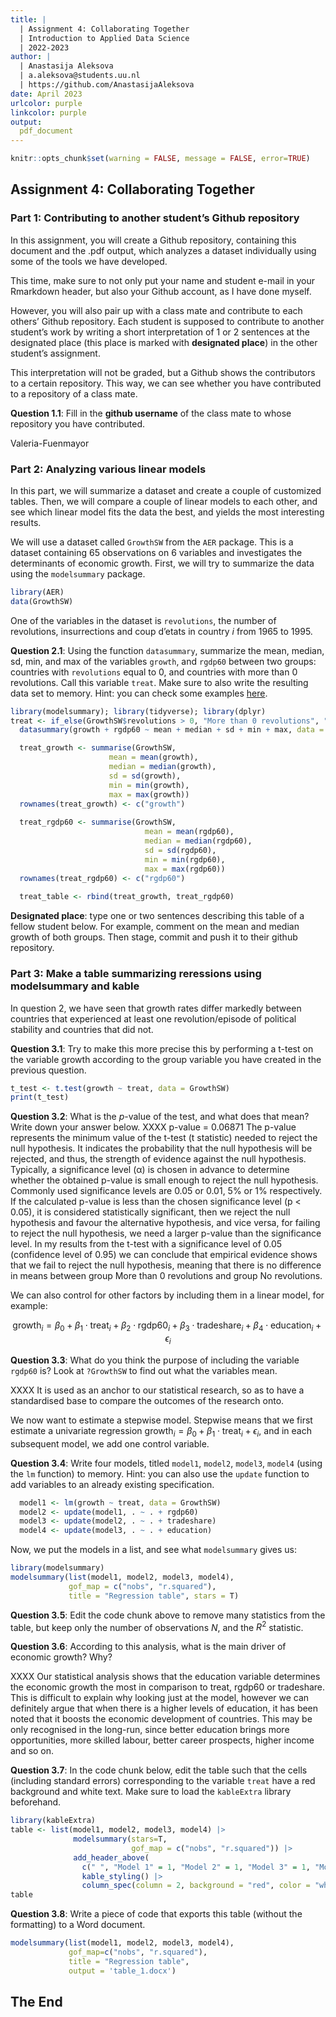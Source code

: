 ```yaml
---
title: | 
  | Assignment 4: Collaborating Together
  | Introduction to Applied Data Science
  | 2022-2023
author: |
  | Anastasija Aleksova
  | a.aleksova@students.uu.nl
  | https://github.com/AnastasijaAleksova
date: April 2023
urlcolor: purple
linkcolor: purple
output: 
  pdf_document
---
```


```r
knitr::opts_chunk$set(warning = FALSE, message = FALSE, error=TRUE)
```

## Assignment 4: Collaborating Together 

### Part 1: Contributing to another student's Github repository

In this assignment, you will create a Github repository, containing this document and the .pdf output, which analyzes a dataset individually using some of the tools we have developed. 

This time, make sure to not only put your name and student e-mail in your Rmarkdown header, but also your Github account, as I have done myself. 

However, you will also pair up with a class mate and contribute to each others' Github repository. Each student is supposed to contribute to another student's work by writing a short interpretation of 1 or 2 sentences at the designated place (this place is marked with **designated place**) in the other student's assignment. 

This interpretation will not be graded, but a Github shows the contributors to a certain repository. This way, we can see whether you have contributed to a repository of a class mate. 

**Question 1.1**: Fill in the __github username__ of the class mate to whose repository you have contributed. 

Valeria-Fuenmayor

### Part 2: Analyzing various linear models

In this part, we will summarize a dataset and create a couple of customized tables. Then, we will compare a couple of linear models to each other, and see which linear model fits the data the best, and yields the most interesting results.

We will use a dataset called `GrowthSW` from the `AER` package. This is a dataset containing 65 observations on 6 variables and investigates the determinants of economic growth. First, we will try to summarize the data using the `modelsummary` package. 

```r
library(AER)
data(GrowthSW)
```

One of the variables in the dataset is `revolutions`, the number of revolutions, insurrections and coup d'etats in country $i$ from 1965 to 1995.

**Question 2.1**: Using the function `datasummary`, summarize the mean, median, sd, min, and max of the variables `growth`, and `rgdp60` between two groups: countries with `revolutions` equal to 0, and countries with more than 0 revolutions. Call this variable `treat`. Make sure to also write the resulting data set to memory. Hint: you can check some examples [here](https://vincentarelbundock.github.io/modelsummary/articles/datasummary.html#datasummary).

```r
library(modelsummary); library(tidyverse); library(dplyr)
treat <- if_else(GrowthSW$revolutions > 0, "More than 0 revolutions", "No revolutions") 
  datasummary(growth + rgdp60 ~ mean + median + sd + min + max, data = GrowthSW)

  treat_growth <- summarise(GrowthSW,
                      mean = mean(growth),
                      median = median(growth),
                      sd = sd(growth),
                      min = min(growth),
                      max = max(growth))
  rownames(treat_growth) <- c("growth")
  
  treat_rgdp60 <- summarise(GrowthSW,
                              mean = mean(rgdp60),
                              median = median(rgdp60),
                              sd = sd(rgdp60),
                              min = min(rgdp60),
                              max = max(rgdp60))
  rownames(treat_rgdp60) <- c("rgdp60")
  
  treat_table <- rbind(treat_growth, treat_rgdp60)
```

**Designated place**: type one or two sentences describing this table of a fellow student below. For example, comment on the mean and median growth of both groups. Then stage, commit and push it to their github repository. 


### Part 3: Make a table summarizing reressions using modelsummary and kable

In question 2, we have seen that growth rates differ markedly between countries that experienced at least one revolution/episode of political stability and countries that did not. 

**Question 3.1**: Try to make this more precise this by performing a t-test on the variable growth according to the group variable you have created in the previous question. 

```r
t_test <- t.test(growth ~ treat, data = GrowthSW)
print(t_test)
```

**Question 3.2**: What is the $p$-value of the test, and what does that mean? Write down your answer below.
XXXX
p-value = 0.06871
The p-value represents the minimum value of the t-test (t statistic) needed to reject the null hypothesis. It indicates the probability that the null hypothesis will be rejected, and thus, the strength of evidence against the null hypothesis. Typically, a significance level (α) is chosen in advance to determine whether the obtained p-value is small enough to reject the null hypothesis. Commonly used significance levels are 0.05 or 0.01, 5% or 1% respectively.
If the calculated p-value is less than the chosen significance level (p < 0.05), it is considered statistically significant, then we reject the null hypothesis and favour the alternative hypothesis, and vice versa, for failing to reject the null hypothesis, we need a larger p-value than the significance level.
In my results from the t-test with a significance level of 0.05 (confidence level of 0.95) we can conclude that empirical evidence shows that we fail to reject the null hypothesis, meaning that there is no difference in means between group More than 0 revolutions and group No revolutions.

We can also control for other factors by including them in a linear model, for example:

$$
\text{growth}_i = \beta_0 + \beta_1 \cdot \text{treat}_i + \beta_2 \cdot \text{rgdp60}_i + \beta_3 \cdot \text{tradeshare}_i + \beta_4 \cdot \text{education}_i + \epsilon_i
$$

**Question 3.3**: What do you think the purpose of including the variable `rgdp60` is? Look at `?GrowthSW` to find out what the variables mean. 

XXXX
It is used as an anchor to our statistical research, so as to have a standardised base to compare the outcomes of the research onto.

We now want to estimate a stepwise model. Stepwise means that we first estimate a univariate regression $\text{growth}_i = \beta_0 + \beta_1 \cdot \text{treat}_i + \epsilon_i$, and in each subsequent model, we add one control variable. 

**Question 3.4**: Write four models, titled `model1`, `model2`, `model3`, `model4` (using the `lm` function) to memory. Hint: you can also use the `update` function to add variables to an already existing specification.

```r
  model1 <- lm(growth ~ treat, data = GrowthSW)
  model2 <- update(model1, . ~ . + rgdp60)
  model3 <- update(model2, . ~ . + tradeshare)
  model4 <- update(model3, . ~ . + education)
```

Now, we put the models in a list, and see what `modelsummary` gives us:

```r
library(modelsummary)
modelsummary(list(model1, model2, model3, model4), 
             gof_map = c("nobs", "r.squared"), 
             title = "Regression table", stars = T) 
```

**Question 3.5**: Edit the code chunk above to remove many statistics from the table, but keep only the number of observations $N$, and the $R^2$ statistic. 

**Question 3.6**: According to this analysis, what is the main driver of economic growth? Why?

XXXX
Our statistical analysis shows that the education variable determines the economic growth the most in comparison to treat, rgdp60 or tradeshare. This is difficult to explain why looking just at the model, however we can definitely argue that when there is a higher levels of education, it has been noted that it boosts the economic development of countries. This may be only recognised in the long-run, since better education brings more opportunities, more skilled labour, better career prospects, higher income and so on.

**Question 3.7**: In the code chunk below, edit the table such that the cells (including standard errors) corresponding to the variable `treat` have a red background and white text. Make sure to load the `kableExtra` library beforehand.

```r
library(kableExtra)
table <- list(model1, model2, model3, model4) |>
              modelsummary(stars=T, 
                           gof_map = c("nobs", "r.squared")) |> 
              add_header_above(
                c(" ", "Model 1" = 1, "Model 2" = 1, "Model 3" = 1, "Model 4" = 1)) |>
                kable_styling() |>
                column_spec(column = 2, background = "red", color = "white")
table
```

**Question 3.8**: Write a piece of code that exports this table (without the formatting) to a Word document. 

```r
modelsummary(list(model1, model2, model3, model4), 
             gof_map=c("nobs", "r.squared"),
             title = "Regression table", 
             output = 'table_1.docx')
```

## The End
